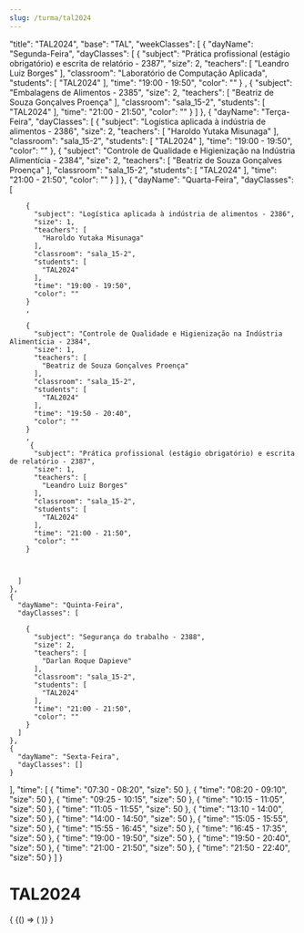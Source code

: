 ```yaml
---
slug: /turma/tal2024
---
```


  "title": "TAL2024",
  "base": "TAL",
  "weekClasses": [
    {
      "dayName": "Segunda-Feira",
      "dayClasses": [
        {
          "subject": "Prática profissional (estágio obrigatório) e escrita de relatório - 2387",
          "size": 2,
          "teachers": [
            "Leandro Luiz Borges"
          ],
          "classroom": "Laboratório de Computação Aplicada",
          "students": [
            "TAL2024"
          ],
          "time": "19:00 - 19:50",
          "color": ""
        }
        ,
        {
          "subject": "Embalagens de Alimentos - 2385",
          "size": 2,
          "teachers": [
            "Beatriz de Souza Gonçalves Proença"
          ],
          "classroom": "sala_15-2",
          "students": [
            "TAL2024"
          ],
          "time": "21:00 - 21:50",
          "color": ""
        }
      ]
    },
    {
      "dayName": "Terça-Feira",
      "dayClasses": [
        {
          "subject": "Logística aplicada à indústria de alimentos - 2386",
          "size": 2,
          "teachers": [
            "Haroldo Yutaka Misunaga"
          ],
          "classroom": "sala_15-2",
          "students": [
            "TAL2024"
          ],
          "time": "19:00 - 19:50",
          "color": ""
        },
        {
          "subject": "Controle de Qualidade e Higienização na Indústria Alimentícia - 2384",
          "size": 2,
          "teachers": [
            "Beatriz de Souza Gonçalves Proença"
          ],
          "classroom": "sala_15-2",
          "students": [
            "TAL2024"
          ],
          "time": "21:00 - 21:50",
          "color": ""
        }
      ]
    },
    {
      "dayName": "Quarta-Feira",
      "dayClasses": [
        
        {
          "subject": "Logística aplicada à indústria de alimentos - 2386",
          "size": 1,
          "teachers": [
            "Haroldo Yutaka Misunaga"
          ],
          "classroom": "sala_15-2",
          "students": [
            "TAL2024"
          ],
          "time": "19:00 - 19:50",
          "color": ""
        }
        ,
       
        {
          "subject": "Controle de Qualidade e Higienização na Indústria Alimentícia - 2384",
          "size": 1,
          "teachers": [
            "Beatriz de Souza Gonçalves Proença"
          ],
          "classroom": "sala_15-2",
          "students": [
            "TAL2024"
          ],
          "time": "19:50 - 20:40",
          "color": ""
        }
        ,
         {
          "subject": "Prática profissional (estágio obrigatório) e escrita de relatório - 2387",
          "size": 1,
          "teachers": [
            "Leandro Luiz Borges"
          ],
          "classroom": "sala_15-2",
          "students": [
            "TAL2024"
          ],
          "time": "21:00 - 21:50",
          "color": ""
        }
        
        
        
      ]
    },
    {
      "dayName": "Quinta-Feira",
      "dayClasses": [
        
        {
          "subject": "Segurança do trabalho - 2388",
          "size": 2,
          "teachers": [
            "Darlan Roque Dapieve"
          ],
          "classroom": "sala_15-2",
          "students": [
            "TAL2024"
          ],
          "time": "21:00 - 21:50",
          "color": ""
        }
      ]
    },
    {
      "dayName": "Sexta-Feira",
      "dayClasses": []
    }
  ],
  "time": [
    {
      "time": "07:30 - 08:20",
      "size": 50
    },
    {
      "time": "08:20 - 09:10",
      "size": 50
    },
    {
      "time": "09:25 - 10:15",
      "size": 50
    },
    {
      "time": "10:15 - 11:05",
      "size": 50
    },
    {
      "time": "11:05 - 11:55",
      "size": 50
    },
    {
      "time": "13:10 - 14:00",
      "size": 50
    },
    {
      "time": "14:00 - 14:50",
      "size": 50
    },
    {
      "time": "15:05 - 15:55",
      "size": 50
    },
    {
      "time": "15:55 - 16:45",
      "size": 50
    },
    {
      "time": "16:45 - 17:35",
      "size": 50
    },
    {
      "time": "19:00 - 19:50",
      "size": 50
    },
    {
      "time": "19:50 - 20:40",
      "size": 50
    },
    {
      "time": "21:00 - 21:50",
      "size": 50
    },
    {
      "time": "21:50 - 22:40",
      "size": 50
    }
  ]
}

# TAL2024

<div>
  {
    <BrowserOnly>
      {() => (
        <Grid
          title={data.title}
          weekClasses={data.weekClasses}
          time={data.time}
        />
      )}
    </BrowserOnly>
  }
</div>
